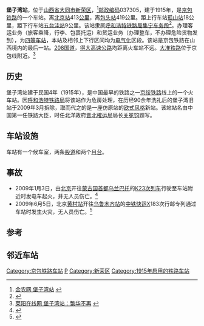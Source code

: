 {{noteTA
|1=zh-cn:始发车次; zh-hk:列車班次;
|2=zh-cn:车次; zh-hk:班次;
}}
{{Infobox China railway station
|车站名称 = 堡子湾站
|图片 = Putzewen Railway Station.jpg
|图片介绍 = 老堡子湾火车站，今已被拆
|其他名称 = 
|车站拼音 = Puziwan
|英文名称 = Puziwan Railway Station
|车站代码 = 12455
|车站地址 = [[山西省|山西省]][[大同市|大同市]][[新荣区|新荣区]]
|归属 = [[呼和浩特铁路局|呼和浩特铁路局]]集宁车务段
|线路 = [[京包铁路|京包铁路]]
|车站等级 = [[四等站_(中铁)|四等站]]
}}
'''堡子湾站'''，位于[[山西省|山西省]][[大同市|大同市]][[新荣区|新荣区]]，<ref>[http://ww.agri.com.cn/railway/2.htm 金农网 堡子湾站] {{webarchive|url=https://web.archive.org/web/20160305160025/http://ww.agri.com.cn/railway/2.htm |date=2016-03-05 }}</ref>[[邮政编码|邮政编码]]037305，建于1915年，是[[京包铁路|京包铁路]]的一个车站。离[[北京站|北京站]]413[[公里|公里]]，离[[包头站|包头站]]419公里。距上行车站[[孤山站|孤山站]]18公里，距下行车站[[五台洼站|五台洼站]]9公里。该站隶属[[呼和浩特铁路局|呼和浩特铁路局]][[集宁车务段|集宁车务段]]<ref>{{cite web|url=http://rczp.china-railway.com.cn/huhetieluju/hhdwjj/public.jsp?id=MTk0Mg==|title=集宁车务段简介|publisher=中国铁路人才招聘网|accessdate=2017-10-10|archive-url=https://web.archive.org/web/20190219011355/http://rczp.china-railway.com.cn/huhetieluju/hhdwjj/public.jsp?id=MTk0Mg==|archive-date=2019-02-19|dead-url=yes}}</ref>。办理客运业务（旅客乘降，行李、包裹托运）和货运业务（办理整车，不办理危险货物发到），为[[四等站_(中铁)|四等车站]]，本站及相邻上下行区间均为[[电气化|电气化]]区段。该站是京包铁路在山西境内的最后一站。[[208国道|208国道]]，[[得大高速公路|得大高速公路]]均距离火车站不远。[[大准铁路|大准铁路]]位于京包线附近。<ref>[http://www.clovering.cn/html/2009/0520/71505.php 莱阳在线网 堡子湾站：繁华不再] {{webarchive|url=https://web.archive.org/web/20160305211808/http://www.clovering.cn/html/2009/0520/71505.php |date=2016-03-05 }}</ref>

==历史==
堡子湾站建于民国4年（1915年），是中国最早的铁路之一[[京绥铁路|京绥铁路]]线上的一个火车站。因[[呼和浩特铁路局|呼和浩特铁路局]]将该站作为危房处理，在历经90余年洗礼后的堡子湾旧站于2009年3月拆除，取而代之的是一座仿原站的[[欧式风格|欧式风格]]新站。该站站名由中国第一任铁路大臣，时任北洋政府[[晋北榷运局|晋北榷运局]]局长[[关冕钧|关冕钧]]题写。

==车站设施==
车站有一个候车室，两条[[股道|股道]]和两个[[月台|月台]]。
==事故==
* 2009年1月3日，由[[北京|北京]]开往[[蒙古国|蒙古国]][[首都|首都]][[乌兰巴托|乌兰巴托]]的[[K23次列车|K23次列车]]行驶至车站附近时发电车起火，并无人员伤亡。<ref>{{Cite web |url=http://news.qq.com/a/20090104/001429.htm |title=腾讯新闻网 北京至乌兰巴托列车起火 |accessdate=2009-08-15 |archive-date=2009-08-03 |archive-url=https://web.archive.org/web/20090803061746/http://news.qq.com/a/20090104/001429.htm |dead-url=no }}</ref>
* 2009年6月5日，北京[[黄村站_(北京市)|黄村站]]开往[[乌鲁木齐南站|乌鲁木齐站]]的[[中铁快运|中铁快运]]X183次行邮专列通过车站时发生火灾，无人员伤亡。<ref>{{Cite web |url=http://www.yangtse.com/guonei/200906/t20090605_651940.htm |title=扬子晚报网 北京开往乌鲁木齐行邮专列发生火灾 |accessdate=2009-08-15 |archive-date=2012-09-18 |archive-url=https://archive.today/20120918145948/http://www.yangtse.com/guonei/200906/t20090605_651940.htm |dead-url=yes }}</ref>

==参考==
<references />

== 邻近车站 ==
{{start rail box|[[File:China_Railways.svg|16px]] [[中国铁路|中国铁路]]}}
{{s-inop|[[孤山站|孤山站]]<br /><s>''[[弘赐站|弘赐站]]''</s>(已撤销)|{{站|北京北}}方向}}
{{s-line|[[京包铁路|京包铁路]]}}
{{s-inop|[[五台洼站|五台洼站]]|{{站|包头}}方向}}
{{end box}}

{{京包铁路}}

[[Category:京包铁路车站|Category:京包铁路车站]]
[[Category:大同市铁路车站|P]]
[[Category:新荣区|Category:新荣区]]
[[Category:1915年启用的铁路车站|Category:1915年启用的铁路车站]]